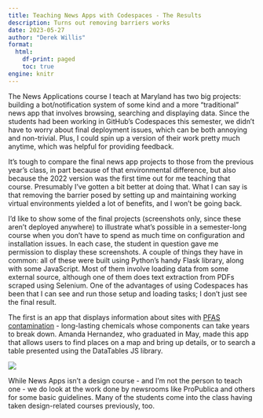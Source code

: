 ```yaml
---
title: Teaching News Apps with Codespaces - The Results
description: Turns out removing barriers works
date: 2023-05-27
author: "Derek Willis"
format:
  html:
    df-print: paged
    toc: true
engine: knitr
---
```


The News Applications course I teach at Maryland has two big projects: building a bot/notification system of some kind and a more "traditional" news app that involves browsing, searching and displaying data. Since the students had been working in GitHub's Codespaces this semester, we didn't have to worry about final deployment issues, which can be both annoying and non-trivial. Plus, I could spin up a version of their work pretty much anytime, which was helpful for providing feedback.

It's tough to compare the final news app projects to those from the previous year's class, in part because of that environmental difference, but also because the 2022 version was the first time out for me teaching that course. Presumably I've gotten a bit better at doing that. What I can say is that removing the barrier posed by setting up and maintaining working virtual environments yielded a lot of benefits, and I won't be going back.

I'd like to show some of the final projects (screenshots only, since these aren't deployed anywhere) to illustrate what's possible in a semester-long course when you don't have to spend as much time on configuration and installation issues. In each case, the student in question gave me permission to display these screenshots. A couple of things they have in common: all of these were built using Python's handy Flask library, along with some JavaScript. Most of them involve loading data from some external source, although one of them does text extraction from PDFs scraped using Selenium. One of the advantages of using Codespaces has been that I can see and run those setup and loading tasks; I don't just see the final result.

The first is an app that displays information about sites with [PFAS contamination](https://www.epa.gov/pfas/pfas-explained) - long-lasting chemicals whose components can take years to break down. Amanda Hernandez, who graduated in May, made this app that allows users to find places on a map and bring up details, or to search a table presented using the DataTables JS library.

![](pfas_homepage.png)

While News Apps isn't a design course - and I'm not the person to teach one - we do look at the work done by newsrooms like ProPublica and others for some basic guidelines. Many of the students come into the class having taken design-related courses previously, too. 

